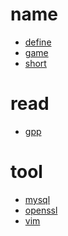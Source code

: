 = name =
* [[define]]
* [[game]]
* [[short]]

= read =
* [[gpp]]

= tool =
* [[mysql]]
* [[openssl]]
* [[vim]]
